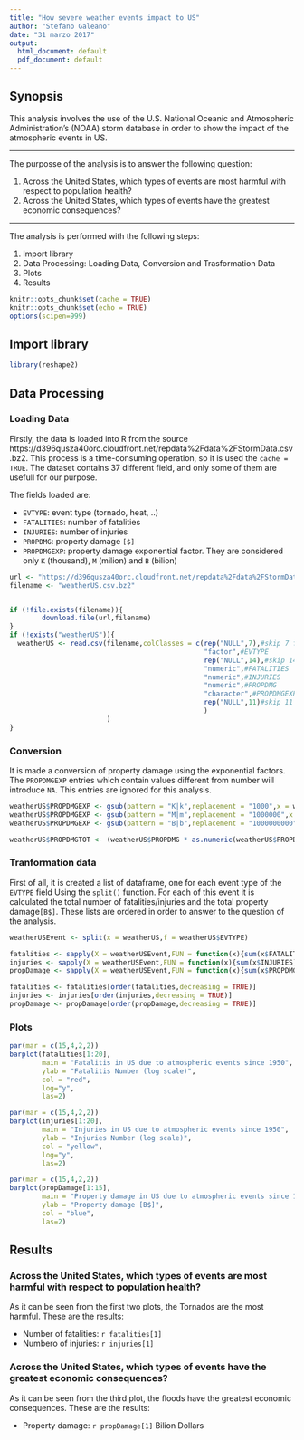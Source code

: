 ```yaml
---
title: "How severe weather events impact to US"
author: "Stefano Galeano"
date: "31 marzo 2017"
output:
  html_document: default
  pdf_document: default
---
```


## Synopsis 
This analysis involves the use of the U.S. National Oceanic and Atmospheric Administration's (NOAA) storm database in order to show the impact of the atmospheric events in US.

***

The purposse of the analysis is to answer the following question:

1. Across the United States, which types of events are most harmful with respect to population health?
2. Across the United States, which types of events have the greatest economic consequences?

***

The analysis is performed with the following steps:

1. Import library
2. Data Processing: Loading Data, Conversion and Trasformation Data
3. Plots
4. Results


```r
knitr::opts_chunk$set(cache = TRUE)
knitr::opts_chunk$set(echo = TRUE)
options(scipen=999)
```

## Import library

```r
library(reshape2)
```

## Data Processing
### Loading Data
Firstly, the data is loaded into R from the source https://d396qusza40orc.cloudfront.net/repdata%2Fdata%2FStormData.csv.bz2. This process is a time-consuming operation, so it is used the `cache = TRUE`. The dataset contains 37 different field, and only some of them are usefull for our purpose. 

The fields loaded are: 

* `EVTYPE`: event type (tornado, heat, ..)
* `FATALITIES`: number of fatalities 
* `INJURIES`: number of injuries
* `PROPDMG`: property damage `[$]`
* `PROPDMGEXP`: property damage exponential factor. They are considered only `K` (thousand), `M` (milion) and `B` (bilion)

```r
url <- "https://d396qusza40orc.cloudfront.net/repdata%2Fdata%2FStormData.csv.bz2"
filename <- "weatherUS.csv.bz2"


if (!file.exists(filename)){ 
        download.file(url,filename)
}
if (!exists("weatherUS")){
  weatherUS <- read.csv(filename,colClasses = c(rep("NULL",7),#skip 7 fields
                                                "factor",#EVTYPE
                                                rep("NULL",14),#skip 14 fields
                                                "numeric",#FATALITIES
                                                "numeric",#INJURIES
                                                "numeric",#PROPDMG
                                                "character",#PROPDMGEXP
                                                rep("NULL",11)#skip 11 fields
                                                )
                        )
}
```
### Conversion

It is made a conversion of property damage using the exponential factors. The `PROPDMGEXP` entries which contain values different from number will introduce `NA`. This entries are ignored for this analysis. 

```r
weatherUS$PROPDMGEXP <- gsub(pattern = "K|k",replacement = "1000",x = weatherUS$PROPDMGEXP)
weatherUS$PROPDMGEXP <- gsub(pattern = "M|m",replacement = "1000000",x = weatherUS$PROPDMGEXP)
weatherUS$PROPDMGEXP <- gsub(pattern = "B|b",replacement = "1000000000",x = weatherUS$PROPDMGEXP)

weatherUS$PROPDMGTOT <- (weatherUS$PROPDMG * as.numeric(weatherUS$PROPDMGEXP))
```
### Tranformation data

First of all, it is created a list of dataframe, one for each event type of the `EVTYPE` field Using the `split()` function. For each of this event it is calculated the total number of fatalities/injuries and the total property damage`[B$]`. These lists are ordered in order to answer to the question of the analysis.

```r
weatherUSEvent <- split(x = weatherUS,f = weatherUS$EVTYPE)

fatalities <- sapply(X = weatherUSEvent,FUN = function(x){sum(x$FATALITIES)})
injuries <- sapply(X = weatherUSEvent,FUN = function(x){sum(x$INJURIES)})
propDamage <- sapply(X = weatherUSEvent,FUN = function(x){sum(x$PROPDMGTOT,na.rm = TRUE)}) / 1000000000

fatalities <- fatalities[order(fatalities,decreasing = TRUE)]
injuries <- injuries[order(injuries,decreasing = TRUE)]
propDamage <- propDamage[order(propDamage,decreasing = TRUE)]
```

### Plots 

```r
par(mar = c(15,4,2,2))
barplot(fatalities[1:20],
        main = "Fatalitis in US due to atmospheric events since 1950",
        ylab = "Fatalitis Number (log scale)",
        col = "red",
        log="y",
        las=2)

```

```r
par(mar = c(15,4,2,2))
barplot(injuries[1:20],
        main = "Injuries in US due to atmospheric events since 1950",
        ylab = "Injuries Number (log scale)",
        col = "yellow",
        log="y",
        las=2)

```

```r
par(mar = c(15,4,2,2))
barplot(propDamage[1:15],
        main = "Property damage in US due to atmospheric events since 1950 [B$]",
        ylab = "Property damage [B$]",
        col = "blue",
        las=2)

```


## Results

### Across the United States, which types of events are most harmful with respect to population health?

As it can be seen from the first two plots, the Tornados are the most harmful. These are the results:

* Number of fatalities: `r fatalities[1]`
* Numbero of injuries: `r injuries[1]`

### Across the United States, which types of events have the greatest economic consequences?

As it can be seen from the third plot, the floods  have the greatest economic consequences. These are the results:

* Property damage: `r propDamage[1]` Bilion Dollars


